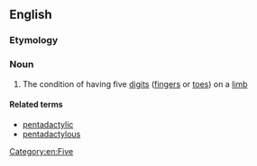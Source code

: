 ==English==

===Etymology===
{{affix|en|pentadactyl|-y}}

===Noun===
{{en-noun|-}}

# The condition of having five [[digit]]s ([[finger]]s or [[toe]]s) on a [[limb]]

====Related terms====
* [[pentadactylic]]
* [[pentadactylous]]

[[Category:en:Five]]